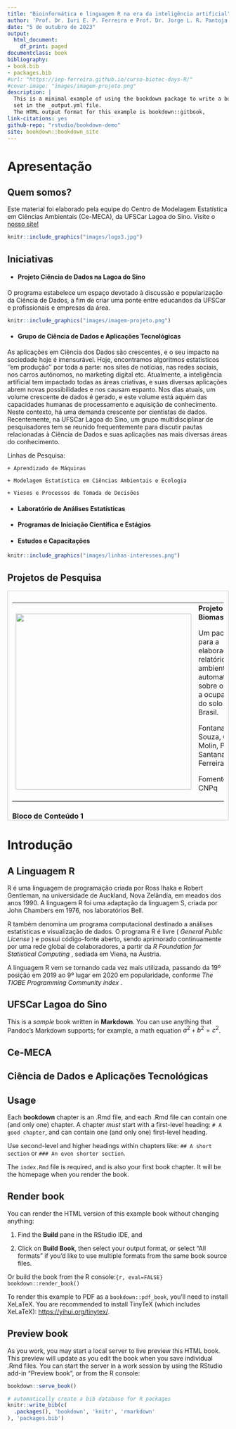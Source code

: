 ```yaml
--- 
title: "Bioinformática e linguagem R na era da inteligência artificial"
author: 'Prof. Dr. Iuri E. P. Ferreira e Prof. Dr. Jorge L. R. Pantoja Filho. Universidade Federal de São Carlos, Campus Lagoa do Sino'
date: "5 de outubro de 2023"
output:
  html_document:
    df_print: paged
documentclass: book
bibliography:
- book.bib
- packages.bib
#url: "https://iep-ferreira.github.io/curso-biotec-days-R/"
#cover-image: "images/imagem-projeto.png"
description: |
  This is a minimal example of using the bookdown package to write a book.
  set in the _output.yml file.
  The HTML output format for this example is bookdown::gitbook,
link-citations: yes
github-repo: "rstudio/bookdown-demo"
site: bookdown::bookdown_site
---
```


# Apresentação


## Quem somos? 





<div align = "justify"> 

Este material foi elaborado pela equipe do Centro de Modelagem Estatística em Ciências Ambientais (Ce-MECA), da UFSCar Lagoa do Sino. Visite o [nosso site!](https://sites.google.com/ufscar.br/cemeca) </p>

</div>

```r
knitr::include_graphics("images/logo3.jpg")
```

## Iniciativas 
    

  + <h4> Projeto Ciência de Dados na Lagoa do Sino </h4>


<div align = "justify"> 

O programa estabelece um espaço devotado à discussão e popularização da Ciência de Dados, a fim de criar uma ponte entre educandos da UFSCar e profissionais e empresas da área. </p> 

</div>

```r
knitr::include_graphics("images/imagem-projeto.png")
```

  + <h4> Grupo de Ciência de Dados e Aplicações Tecnológicas </h4>
    

<div align = "justify"> 

As aplicações em Ciência dos Dados são crescentes, e o seu impacto na sociedade hoje é imensurável. Hoje, encontramos algoritmos estatísticos ''em produção'' por toda a parte: nos sites de notícias, nas redes sociais, nos carros autônomos, no marketing digital etc. Atualmente, a inteligência artificial tem impactado todas as áreas criativas, e suas diversas aplicações abrem novas possibilidades e nos causam espanto. Nos dias atuais, um volume crescente de dados é gerado, e este volume está aquém das capacidades humanas de processamento e aquisição de conhecimento. Neste contexto, há uma demanda crescente por cientistas de dados. Recentemente, na UFSCar Lagoa do Sino, um grupo multidisciplinar de pesquisadores tem se reunido frequentemente para discutir pautas relacionadas à Ciência de Dados e suas aplicações nas mais diversas áreas do conhecimento. </p>

</div>
    
Linhas de Pesquisa: 

    + Aprendizado de Máquinas 
  
    + Modelagem Estatística em Ciências Ambientais e Ecologia
  
    + Vieses e Processos de Tomada de Decisões

  + <h4> Laboratório de Análises Estatísticas </h4>
    
  + <h4> Programas de Iniciação Científica e Estágios </h4>
  
  + <h4> Estudos e Capacitações </h4>


```r
knitr::include_graphics("images/linhas-interesses.png")
```

## Projetos de Pesquisa

<style>
.scrollable-section {
  height: 500px;
  overflow-y: scroll;
  border: 1px solid #ccc;
  padding: 10px;
}
</style>


<div class="scrollable-section">

<table width="100%">
  <tr>
    <td width="40%">
      <img src="images/proj-bioma-stats.png" width="400px"/>
    </td>
    <td width="60%">

<summary> <b> Projeto Biomastats </b> </summary>

    
Um pacote para a elaboração de relatórios ambientais automatizados sobre o uso e a ocupação do solo no Brasil. 

Fontana, KO; Souza, CA; Molin, PG; Santana, MF; Ferreira, IEP.  

Fomento: CNPq 

  </td>
  </tr>
</table>


### Bloco de Conteúdo 1
Algum conteúdo aqui...
  
### Bloco de Conteúdo 2
Mais conteúdo aqui...
  
### Bloco de Conteúdo 3
E ainda mais conteúdo...

</div>



# Introdução 

## A Linguagem R

<div align = "justify"> 

R é uma linguagem de programação criada por Ross Ihaka e 
Robert Gentleman, na universidade de Auckland, Nova Zelândia, 
em meados dos anos 1990. A linguagem R foi uma adaptação da 
linguagem S, criada por John Chambers em 1976, nos laboratórios 
Bell. </p>

R também denomina um programa computacional destinado a análises estatísticas e visualização de dados. O programa R é livre ( _General Public License_ ) e possui código-fonte aberto, sendo aprimorado continuamente por uma rede global de colaboradores, a partir da _R Foundation for Statistical Computing_ , sediada em Viena, na Áustria. </p>

A linguagem R vem se tornando cada vez mais utilizada, passando da 19º posição em 2019 ao 9º lugar em 2020 em popularidade, conforme _The TIOBE Programming Community index_ . 

</div>   




## UFSCar Lagoa do Sino

This is a _sample_ book written in **Markdown**. You can use anything that Pandoc's Markdown supports; for example, a math equation $a^2 + b^2 = c^2$.

## Ce-MECA 


## Ciência de Dados e Aplicações Tecnológicas


## Usage 

Each **bookdown** chapter is an .Rmd file, and each .Rmd file can contain one (and only one) chapter. A chapter *must* start with a first-level heading: `# A good chapter`, and can contain one (and only one) first-level heading.

Use second-level and higher headings within chapters like: `## A short section` or `### An even shorter section`.

The `index.Rmd` file is required, and is also your first book chapter. It will be the homepage when you render the book.

## Render book

You can render the HTML version of this example book without changing anything:

1. Find the **Build** pane in the RStudio IDE, and

1. Click on **Build Book**, then select your output format, or select "All formats" if you'd like to use multiple formats from the same book source files.

Or build the book from the R console:```{r, eval=FALSE}
bookdown::render_book()
```

To render this example to PDF as a `bookdown::pdf_book`, you'll need to install XeLaTeX. You are recommended to install TinyTeX (which includes XeLaTeX): <https://yihui.org/tinytex/>.

## Preview book

As you work, you may start a local server to live preview this HTML book. This preview will update as you edit the book when you save individual .Rmd files. You can start the server in a work session by using the RStudio add-in "Preview book", or from the R console:

```r
bookdown::serve_book()
```


```r
# automatically create a bib database for R packages
knitr::write_bib(c(
  .packages(), 'bookdown', 'knitr', 'rmarkdown'
), 'packages.bib')
```
